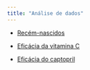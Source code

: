 ```yaml
---
title: "Análise de dados"
---
```


-   [Recém-nascidos](analise_dados/recem_nascidos.html "Script análise de dados"){aria-label="Script análise de dados"}

-   [Eficácia da vitamina C](analise_dados/vitamina_C.html "Script análise de dados"){aria-label="Script análise de dados"}

-   [Eficácia do captopril](analise_dados/ensaio_clinico.html "Script análise de dados"){aria-label="Script análise de dados"}